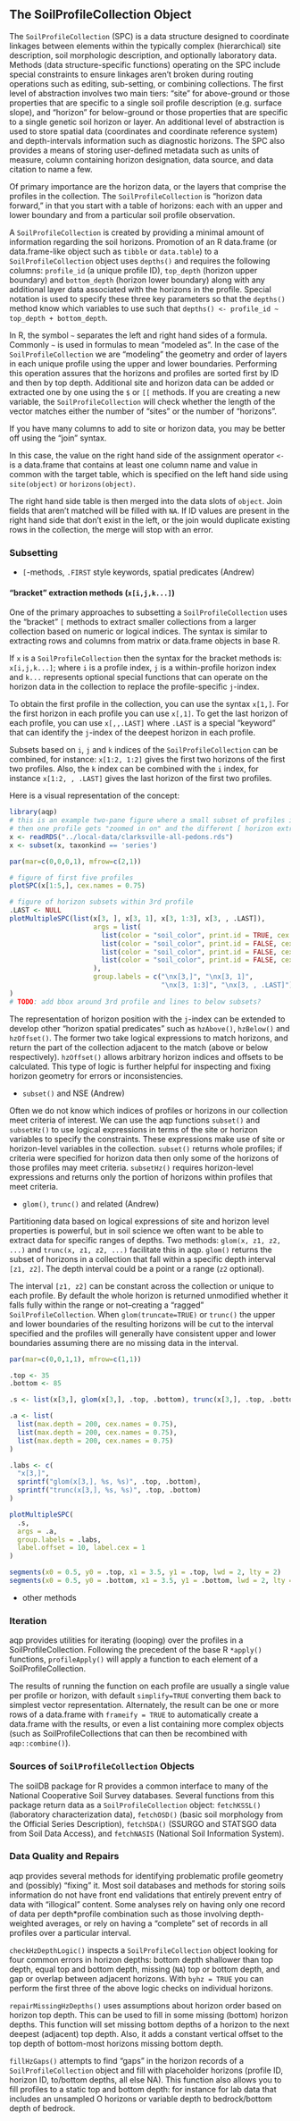 
## The SoilProfileCollection Object

  <!-- * rationale -->
  <!-- * basic design / strategy -->
  <!-- * various back-ends -->
  <!-- * limitation (analysis vs. archival formats) -->

The `SoilProfileCollection` (SPC) is a data structure designed to coordinate linkages between elements within the typically complex (hierarchical) site description, soil morphologic description, and optionally laboratory data. Methods (data structure-specific functions) operating on the SPC include special constraints to ensure linkages aren't broken during routing operations such as editing, sub-setting, or combining collections. The first level of abstraction involves two main tiers: "site" for above-ground or those properties that are specific to a single soil profile description (e.g. surface slope), and "horizon" for below-ground or those properties that are specific to a single genetic soil horizon or layer. An additional level of abstraction is used to store spatial data (coordinates and coordinate reference system) and depth-intervals information such as diagnostic horizons. The SPC also provides a means of storing user-defined metadata such as units of measure, column containing horizon designation, data source, and data citation to name a few.

Of primary importance are the horizon data, or the layers that comprise the profiles in the collection. The `SoilProfileCollection` is "horizon data forward," in that you start with a table of horizons: each with an upper and lower boundary and from a particular soil profile observation.

A `SoilProfileCollection` is created by providing a minimal amount of information regarding the soil horizons.  Promotion of an R data.frame (or data.frame-like object such as `tibble` or `data.table`) to a `SoilProfileCollection` object uses `depths()` and requires the following columns: `profile_id` (a unique profile ID), `top_depth` (horizon upper boundary) and `bottom_depth` (horizon lower boundary) along with any additional layer data associated with the horizons in the profile.  Special notation is used to specify these three key parameters so that the `depths()` method know which variables to use such that `depths() <- profile_id ~ top_depth + bottom_depth`.

<!-- ```{r echo = FALSE}
 object <- data.frame(
   profile_id = c("1", "1", "1"),
   top_depth = c(0, 10, 48),
   bottom_depth = c(10, 48, 122),
   hzname = c("A", "Bt", "BC"),
   clay = c(25, 42, 37),
   phfield = c(5.5, 5.4, 5.1)
 )
object
``` -->

In R, the symbol `~` separates the left and right hand sides of a formula. Commonly `~` is used in formulas to mean "modeled as". In the case of the `SoilProfileCollection` we are "modeling" the geometry and order of layers in each unique profile using the upper and lower boundaries.  Performing this operation assures that the horizons and profiles are sorted first by ID and then by top depth. 
Additional site and horizon data can be added or extracted one by one using the `$` or `[[` methods. If you are creating a new variable, the `SoilProfileCollection` will check whether the length of the vector matches either the number of "sites" or the number of "horizons". 

<!-- We specify the three key parameters to "promote" this data.frame to SoilProfileCollection with the aqp command `depths()`: -->


<!-- ``` -->
<!-- library(aqp) -->

<!-- depths(object) <- profile_id ~ top_depth + bottom_depth -->
<!-- ``` -->

<!-- Which creates a SoilProfileCollection called `object`. -->

<!-- ```{r echo = FALSE} -->
<!-- library(aqp) -->
<!-- depths(object) <- profile_id ~ top_depth + bottom_depth -->
<!-- object -->
<!-- ``` -->


<!-- ```{r, eval = FALSE} -->
<!-- object$top_depth  # extract data -->
<!-- object[["clay"]] -->

<!-- site(object)$label <- "New Site Label" # add new data -->
<!-- horizons(object)$sand <- c(22, 14, 11) -->
<!-- ``` -->


If you have many columns to add to site or horizon data, you may be better off using the "join" syntax.

In this case, the value on the right hand side of the assignment operator `<-` is a data.frame that contains at least one column name and value in common with the target table, which is specified on the left hand side using `site(object)` or `horizons(object)`. 


<!-- ```{r} -->
<!-- # add two columns to the site and horizon data using left join. -->
<!-- site(object) <- data.frame(profile_id = 1, treatment = LETTERS[1], field = 2) -->
<!-- horizons(object) <- data.frame(hzID = 2, hz_note = "Note for Horizon #2", note_author = "AGB") -->
<!-- ``` -->


The right hand side table is then merged into the data slots of `object`. Join fields that aren't matched will be filled with `NA`. If ID values are present in the right hand side that don't exist in the left, or the join would duplicate existing rows in the collection, the merge will stop with an error.

### Subsetting

  * `[`-methods, `.FIRST` style keywords, spatial predicates (Andrew)
  
#### "bracket" extraction methods (`x[i,j,k...]`)

<!-- The code block below could be translated to a paragraph. -->

<!-- ```{r, eval = FALSE} -->
<!-- # i-index is for profiles -->
<!-- x[1,]      # first profile  -->

<!-- # j-index is for horizons -->
<!-- x[,1]      # first horizon (of each profile)  -->

<!-- # k-index is for "special" functions of horizons (.FIRST/.LAST/.HZID),  -->
<!-- x[,,.LAST]   # last horizon (of each profile)  -->

<!-- # indices can be combined -->

<!-- # i and j -->
<!-- x[1:2, 1:2]      # first two horizons of first two profiles  -->

<!-- # i and k (k overrides j) -->
<!-- x[1:2, , .LAST]  # last horizon of first two profiles i -->
<!-- ``` -->

One of the primary approaches to subsetting a `SoilProfileCollection` uses the "bracket" `[` methods to extract smaller collections from a larger collection based on numeric or logical indices. The syntax is similar to extracting rows and columns from matrix or data.frame objects in base R. 

If `x` is a `SoilProfileCollection` then the syntax for the bracket methods is: `x[i,j,k...]`; where `i` is a profile index, `j` is a within-profile horizon index and `k...` represents optional special functions that can operate on the horizon data in the collection to replace the profile-specific `j`-index.

To obtain the first profile in the collection, you can use the syntax `x[1,]`. For the first horizon in each profile you can use `x[,1]`. To get the last horizon of each profile, you can use `x[,,.LAST]` where `.LAST` is a special "keyword" that can identify the `j`-index of the deepest horizon in each profile. 

Subsets based on `i`, `j` and `k` indices of the `SoilProfileCollection` can be combined, for instance: `x[1:2, 1:2]` gives the first two horizons of the first two profiles. Also, the `k` index can be combined with the `i` index, for instance `x[1:2, , .LAST]` gives the last horizon of the first two profiles.

Here is a visual representation of the concept:

```r
library(aqp)
# this is an example two-pane figure where a small subset of profiles is shown based on i index
# then one profile gets "zoomed in on" and the different [ horizon extraction methods are demonstrated
x <- readRDS("../local-data/clarksville-all-pedons.rds")
x <- subset(x, taxonkind == 'series')

par(mar=c(0,0,0,1), mfrow=c(2,1))

# figure of first five profiles
plotSPC(x[1:5,], cex.names = 0.75)

# figure of horizon subsets within 3rd profile
.LAST <- NULL
plotMultipleSPC(list(x[3, ], x[3, 1], x[3, 1:3], x[3, , .LAST]), 
                     args = list(
                       list(color = "soil_color", print.id = TRUE, cex.names = 0.75),
                       list(color = "soil_color", print.id = FALSE, cex.names = 0.75),
                       list(color = "soil_color", print.id = FALSE, cex.names = 0.75),
                       list(color = "soil_color", print.id = FALSE, cex.names = 0.75)
                     ),
                     group.labels = c("\nx[3,]", "\nx[3, 1]",
                                      "\nx[3, 1:3]", "\nx[3, , .LAST]")
)
# TODO: add bbox around 3rd profile and lines to below subsets?
```

The representation of horizon position with the `j`-index can be extended to develop other "horizon spatial predicates" such as `hzAbove()`, `hzBelow()` and `hzOffset()`. The former two take logical expressions to match horizons, and return the part of the collection adjacent to the match (above or below respectively). `hzOffset()` allows arbitrary horizon indices and offsets to be calculated. This type of logic is further helpful for inspecting and fixing horizon geometry for errors or inconsistencies.

  * `subset()` and NSE (Andrew)

Often we do not know which indices of profiles or horizons in our collection meet criteria of interest. We can use the aqp functions `subset()` and `subsetHz()` to use logical expressions in terms of the site or horizon variables to specify the constraints. These expressions make use of site or horizon-level variables in the collection. `subset()` returns whole profiles; if criteria were specified for horizon data then only some of the horizons of those profiles may meet criteria. `subsetHz()` requires horizon-level expressions and returns only the portion of horizons within profiles that meet criteria.

  * `glom()`, `trunc()` and related (Andrew) 

Partitioning data based on logical expressions of site and horizon level properties is powerful, but in soil science we often want to be able to extract data for specific ranges of depths. Two methods: `glom(x, z1, z2, ...)` and `trunc(x, z1, z2, ...)` facilitate this in aqp. `glom()` returns the subset of horizons in a collection that fall within a specific depth interval `[z1, z2]`. The depth interval could be a point or a range (`z2` optional). 

The interval `[z1, z2]` can be constant across the collection or unique to each profile. By default the whole horizon is returned unmodified whether it falls fully within the range or not--creating a "ragged" `SoilProfileCollection`. When `glom(truncate=TRUE)` or `trunc()` the upper and lower boundaries of the resulting horizons will be cut to the interval specified and the profiles will generally have consistent upper and lower boundaries assuming there are no missing data in the interval.

```r
par(mar=c(0,0,1,1), mfrow=c(1,1))

.top <- 35
.bottom <- 85

.s <- list(x[3,], glom(x[3,], .top, .bottom), trunc(x[3,], .top, .bottom))

.a <- list(
  list(max.depth = 200, cex.names = 0.75), 
  list(max.depth = 200, cex.names = 0.75), 
  list(max.depth = 200, cex.names = 0.75)
)

.labs <- c(
  "x[3,]", 
  sprintf("glom(x[3,], %s, %s)", .top, .bottom), 
  sprintf("trunc(x[3,], %s, %s)", .top, .bottom)
)

plotMultipleSPC(
  .s,
  args = .a,
  group.labels = .labs, 
  label.offset = 10, label.cex = 1
)

segments(x0 = 0.5, y0 = .top, x1 = 3.5, y1 = .top, lwd = 2, lty = 2)
segments(x0 = 0.5, y0 = .bottom, x1 = 3.5, y1 = .bottom, lwd = 2, lty = 2)

```

  * other methods

### Iteration

aqp provides utilities for iterating (looping) over the profiles in a SoilProfileCollection. Following the precedent of the base R `*apply()` functions, `profileApply()` will apply a function to each element of a SoilProfileCollection. 

The results of running the function on each profile are usually a single value per profile or horizon, with default `simplify=TRUE` converting them back to simplest vector representation. Alternately, the result can be one or more rows of a data.frame with `frameify = TRUE` to automatically create a data.frame with the results, or even a list containing more complex objects (such as SoilProfileCollections that can then be recombined with `aqp::combine()`).

### Sources of `SoilProfileCollection` Objects

The soilDB package for R provides a common interface to many of the National Cooperative Soil Survey databases. Several functions from this package return data as a `SoilProfileCollection` object: `fetchKSSL()` (laboratory characterization data), `fetchOSD()` (basic soil morphology from the Official Series Description), `fetchSDA()` (SSURGO and STATSGO data from Soil Data Access), and `fetchNASIS` (National Soil Information System).

### Data Quality and Repairs

aqp provides several methods for identifying problematic profile geometry and (possibly) "fixing" it. Most soil databases and methods for storing soils information do not have front end validations that entirely prevent entry of data with "illogical" content. Some analyses rely on having only one record of data per depth*profile combination such as those involving depth-weighted averages, or rely on having a "complete" set of records in all profiles over a particular interval.

`checkHzDepthLogic()` inspects a `SoilProfileCollection` object looking for four common errors in horizon depths: bottom depth shallower than top depth, equal top and bottom depth, missing (`NA`) top or bottom depth, and gap or overlap between adjacent horizons. With `byhz = TRUE` you can perform the first three of the above logic checks on individual horizons. 

`repairMissingHzDepths()` uses assumptions about horizon order based on horizon top depth. This can be used to fill in some missing (bottom) horizon depths. This function will set missing bottom depths of a horizon to the next deepest (adjacent) top depth. Also, it adds a constant vertical offset to the top depth of bottom-most horizons missing bottom depth. 

`fillHzGaps()` attempts to find "gaps" in the horizon records of a `SoilProfileCollection` object and fill with placeholder horizons (profile ID, horizon ID, to/bottom depths, all else NA). This function also allows you to fill profiles to a static top and bottom depth: for instance for lab data that includes an unsampled O horizons or variable depth to bedrock/bottom depth of bedrock. 


<!-- data cleaning, fixing, validity, etc. (Andrew) -->

 
